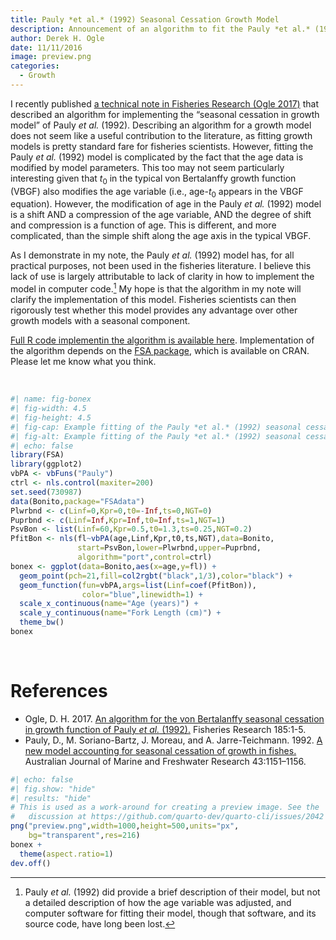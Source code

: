 ```yaml
---
title: Pauly *et al.* (1992) Seasonal Cessation Growth Model
description: Announcement of an algorithm to fit the Pauly *et al.* (1992) seasonal cessation growth model
author: Derek H. Ogle
date: 11/11/2016
image: preview.png
categories:
  - Growth
---
```


I recently published [a technical note in Fisheries Research (Ogle 2017)](https://github.com/droglenc/droglenc.github.io/blob/master/resources/pubs/Ogle_2017_PaulyetalModel.pdf) that described an algorithm for implementing the “seasonal cessation in growth model” of Pauly *et al.* (1992). Describing an algorithm for a growth model does not seem like a useful contribution to the literature, as fitting growth models is pretty standard fare for fisheries scientists. However, fitting the Pauly *et al.* (1992) model is complicated by the fact that the age data is modified by model parameters. This too may not seem particularly interesting given that $t_0$ in the typical von Bertalanffy growth function (VBGF) also modifies the age variable (i.e., age-$t_0$ appears in the VBGF equation). However, the modification of age in the Pauly *et al.* (1992) model is a shift AND a compression of the age variable, AND the degree of shift and compression is a function of age. This is different, and more complicated, than the simple shift along the age axis in the typical VBGF.

As I demonstrate in my note, the Pauly *et al.* (1992) model has, for all practical purposes, not been used in the fisheries literature. I believe this lack of use is largely attributable to lack of clarity in how to implement the model in computer code.^[Pauly *et al.* (1992) did provide a brief description of their model, but not a detailed description of how the age variable was adjusted, and computer software for fitting their model, though that software, and its source code, have long been lost.] My hope is that the algorithm in my note will clarify the implementation of this model. Fisheries scientists can then rigorously test whether this model provides any advantage over other growth models with a seasonal component.

[Full R code implementin the algorithm is available here](https://raw.githubusercontent.com/droglenc/droglenc.github.io/master/resources/pubs/SeasonalGrowth_Analysis.R). Implementation of the algorithm depends on the [FSA package](https://fishr-core-team.github.io/FSA/), which is available on CRAN. Please let me know what you think.

&nbsp;

```r
#| name: fig-bonex
#| fig-width: 4.5
#| fig-height: 4.5
#| fig-cap: Example fitting of the Pauly *et al.* (1992) seasonal cessation growth model to Bonito length-at-age data.
#| fig-alt: Example fitting of the Pauly *et al.* (1992) seasonal cessation growth model to Bonito length-at-age data.
#| echo: false
library(FSA)
library(ggplot2)
vbPA <- vbFuns("Pauly")
ctrl <- nls.control(maxiter=200)
set.seed(730987)
data(Bonito,package="FSAdata")
Plwrbnd <- c(Linf=0,Kpr=0,t0=-Inf,ts=0,NGT=0)
Puprbnd <- c(Linf=Inf,Kpr=Inf,t0=Inf,ts=1,NGT=1)
PsvBon <- list(Linf=60,Kpr=0.5,t0=1.3,ts=0.25,NGT=0.2)
PfitBon <- nls(fl~vbPA(age,Linf,Kpr,t0,ts,NGT),data=Bonito,
               start=PsvBon,lower=Plwrbnd,upper=Puprbnd,
               algorithm="port",control=ctrl)
bonex <- ggplot(data=Bonito,aes(x=age,y=fl)) +
  geom_point(pch=21,fill=col2rgbt("black",1/3),color="black") +
  geom_function(fun=vbPA,args=list(Linf=coef(PfitBon)),
                color="blue",linewidth=1) +
  scale_x_continuous(name="Age (years)") +
  scale_y_continuous(name="Fork Length (cm)") +
  theme_bw()
bonex
```

&nbsp;

# References
* Ogle, D. H. 2017. [An algorithm for the von Bertalanffy seasonal cessation in growth function of Pauly *et al.* (1992).](https://github.com/droglenc/droglenc.github.io/blob/master/resources/pubs/Ogle_2017_PaulyetalModel.pdf) Fisheries Research 185:1-5.
* Pauly, D., M. Soriano-Bartz, J. Moreau, and A. Jarre-Teichmann. 1992. [A new model accounting for seasonal cessation of growth in fishes.](https://s3-us-west-2.amazonaws.com/legacy.seaaroundus/doc/Researcher+Publications/dpauly/PDF/1992/Journal+Articles/NewModelAccountingSeasonalGrowthOfJuvenilleAndAdultFishes.pdf) Australian Journal of Marine and Freshwater Research 43:1151–1156.


```r
#| echo: false
#| fig.show: "hide"
#| results: "hide"
# This is used as a work-around for creating a preview image. See the
#   discussion at https://github.com/quarto-dev/quarto-cli/issues/2042
png("preview.png",width=1000,height=500,units="px",
    bg="transparent",res=216)
bonex +
  theme(aspect.ratio=1)
dev.off()
```
